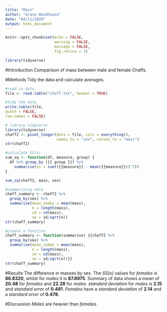 ```yaml
---
title: "Main"
author: "Grace Woodhouse"
date: "04/11/2020"
output: html_document
---
```


```r
knitr::opts_chunk$set(echo = FALSE,
                      warning = FALSE,
                      message = FALSE,
                      fig.retina = 3)
```

```r
library(tidyverse)
```

#Introduction
Comparison of mass between male and female Chaffs.

#Methods
Tidy the data and calculate averages.

```r
#read in data
file <- read.table("chaff.txt", header = TRUE)

#tidy the data
write.table(file,
quote = FALSE,
row.names = FALSE)

# library tidyverse 
library(tidyverse)
chaff2 <- pivot_longer(data = file, cols = everything(),
                       names_to = "sex", values_to = "mass")
str(chaff2)

#calculate SS(x)
sum_sq <- function(df, measure, group) {
  df %>% group_by ({{ group }}) %>% 
    summarise(ss = sum(({{measure}} - mean({{measure}}))^2))
}

sum_sq(chaff2, mass, sex)

#summarising data
chaff_summary <- chaff2 %>% 
  group_by(sex) %>%
  summarise(mean_index = mean(mass),
            n = length(mass),
            sd = sd(mass),
            se = sd/sqrt(n))
str(chaff_summary)

#create a function
chaff_summary <- function(summarise) {{chaff2 %>% 
  group_by(sex) %>%
  summarise(mean_index = mean(mass),
            n = length(mass),
            sd = sd(mass),
            se = sd/sqrt(n))}}
str(chaff_summary)
```

#Results 
The difference in masses by sex. The *SS(x)* values for *females* is **86.8320**, whilst for *males* it is **87.8975**.
Summary of data shows a *mean* of **20.48** for *females* and **22.28** for *males*. *standard deviation* for *males* is **2.15**  and *standard error* of **0.481**. 
*Females* have a *standard deviation* of **2.14** and a *standard error* of **0.478**.

#Discussion
*Males* are heavier than *females*.